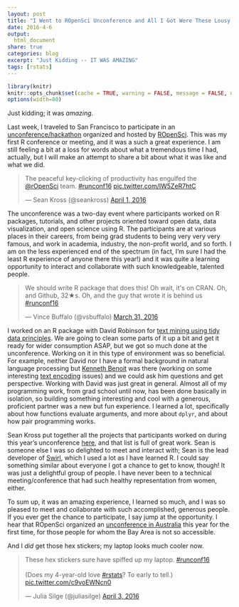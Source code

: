 ```yaml
---
layout: post
title: "I Went to ROpenSci Unconference and All I Got Were These Lousy Hex Stickers"
date: 2016-4-6
output:
  html_document
share: true
categories: blog
excerpt: "Just Kidding -- IT WAS AMAZING"
tags: [rstats]
---
```


```r
library(knitr)
knitr::opts_chunk$set(cache = TRUE, warning = FALSE, message = FALSE, dpi = 180)
options(width=80)
```

Just kidding; it was *amazing*.

Last week, I traveled to San Francisco to participate in an [unconference/hackathon](http://unconf16.ropensci.org/) organized and hosted by [ROpenSci](https://ropensci.org/). This was my first R conference or meeting, and it was a such a great experience. I am still feeling a bit at a loss for words about what a tremendous time I had, actually, but I will make an attempt to share a bit about what it was like and what we did.

<blockquote class="twitter-tweet" data-lang="en"><p lang="en" dir="ltr">The peaceful key-clicking of productivity has engulfed the <a href="https://twitter.com/rOpenSci">@rOpenSci</a> team. <a href="https://twitter.com/hashtag/runconf16?src=hash">#runconf16</a> <a href="https://t.co/IW5ZeR7htC">pic.twitter.com/IW5ZeR7htC</a></p>&mdash; Sean Kross (@seankross) <a href="https://twitter.com/seankross/status/715979416656949248">April 1, 2016</a></blockquote>
<script async src="http://platform.twitter.com/widgets.js" charset="utf-8"></script>

The unconference was a two-day event where participants worked on R packages, tutorials, and other projects oriented toward open data, data visualization, and open science using R. The participants are at various places in their careers, from being grad students to being very very very famous, and work in academia, industry, the non-profit world, and so forth. I am on the less experienced end of the spectrum (in fact, I'm sure I had the least R experience of anyone there this year!) and it was quite a learning opportunity to interact and collaborate with such knowledgeable, talented people.

<blockquote class="twitter-tweet" data-lang="en"><p lang="en" dir="ltr">We should write R package that does this! Oh wait, it&#39;s on CRAN. Oh, and Github, 32★s. Oh, and the guy that wrote it is behind us <a href="https://twitter.com/hashtag/runconf16?src=hash">#runconf16</a></p>&mdash; Vince Buffalo (@vsbuffalo) <a href="https://twitter.com/vsbuffalo/status/715599751144603648">March 31, 2016</a></blockquote>
<script async src="http://platform.twitter.com/widgets.js" charset="utf-8"></script>

I worked on an R package with David Robinson for [text mining using tidy data principles](https://github.com/juliasilge/tidytext). We are going to clean some parts of it up a bit and get it ready for wider consumption ASAP, but we got so much done at the unconference. Working on it in this type of environment was so beneficial. For example, neither David nor I have a formal background in natural language processing but [Kenneth Benoit](https://twitter.com/kenbenoit) was there (working on some interesting [text encoding](https://github.com/kbenoit/quanteda) issues) and we could ask him questions and get perspective. Working with David was just great in general. Almost all of my programming work, from grad school until now, has been done basically in isolation, so building something interesting and cool with a generous, proficient partner was a new but fun experience. I learned a lot, specifically about how functions evaluate arguments, and more about `dplyr`, and about how pair programming works.

Sean Kross put together all the projects that participants worked on during this year's unconference [here](http://seankross.com/notes/runconf16/), and that list is full of great work. Sean is someone else I was so delighted to meet and interact with; Sean is the lead developer of [Swirl](http://swirlstats.com/), which I used a lot as I have learned R. I could say something similar about everyone I got a chance to get to know, though! It was just a delightful group of people. I have never been to a technical meeting/conference that had such healthy representation from women, either.

To sum up, it was an amazing experience, I learned so much, and I was so pleased to meet and collaborate with such accomplished, generous people. If you ever get the chance to participate, I say jump at the opportunity. I hear that ROpenSci organized an [unconference in Australia](http://auunconf.ropensci.org/) this year for the first time, for those people for whom the Bay Area is not so accessible.

And I *did* get those hex stickers; my laptop looks much cooler now.

<blockquote class="twitter-tweet" data-lang="en"><p lang="en" dir="ltr">These hex stickers sure have spiffed up my laptop. <a href="https://twitter.com/hashtag/runconf16?src=hash">#runconf16</a> <br><br>(Does my 4-year-old love <a href="https://twitter.com/hashtag/rstats?src=hash">#rstats</a>? To early to tell.) <a href="https://t.co/c9voEWNcn0">pic.twitter.com/c9voEWNcn0</a></p>&mdash; Julia Silge (@juliasilge) <a href="https://twitter.com/juliasilge/status/716725817154211840">April 3, 2016</a></blockquote>
<script async src="http://platform.twitter.com/widgets.js" charset="utf-8"></script>

